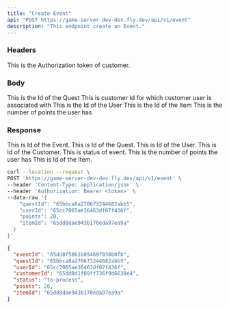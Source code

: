 ```yaml
---
title: "Create Event"
api: "POST https://game-server-dev-dev.fly.dev/api/v1/event"
description: "This endpoint create an Event."
---
```


### Headers
<ParamField header="Authorization" type="string" required>
  This is the Authorization token of customer.
</ParamField>

### Body
<ParamField body="questId" type="string" required>
  This is the Id of the Quest
</ParamField>

<ParamField body="customerId" type="string">
  This is customer Id for which customer user is associated with
</ParamField>

<ParamField body="userId" type="string" required>
  This is the Id of the User
</ParamField>

<ParamField body="itemId" type="string" required>
  This is the Id of the Item
</ParamField>

<ParamField body="points" type="number" required>
  This is the number of points the user has
</ParamField>

### Response

<ResponseField name="eventId" type="string" required>
 This is Id of the Event.
</ResponseField>

<ResponseField name="questId" type="string" required>
 This is Id of the Quest.
</ResponseField>

<ResponseField name="userId" type="string" required>
 This is Id of the User.
</ResponseField>

<ResponseField name="customerId" type="string" required>
 This is Id of the Customer.
</ResponseField>

<ResponseField name="status" type="string" required>
 This is status of event.
</ResponseField>

<ResponseField name="points" type="number" required>
 This is the number of points the user has
</ResponseField>

<ResponseField name="itemId" type="string" required>
 This is Id of the Item.
</ResponseField>

<RequestExample>

```bash Example Request
curl --location --request \
POST 'https://game-server-dev-dev.fly.dev/api/v1/event' \
--header 'Content-Type: application/json' \
--header 'Authorization: Bearer <token>' \
--data-raw '{
    "questId": "65bbca8a270673244682abb5",
    "userId": "65cc7065ae36463df07f436f",
    "points": 20,
    "itemId": "65dd8dae943b170eda97ea9a"
  }
}'
```

</RequestExample>

<ResponseExample>

```json Response
{
  "eventId": "65dd8f50b1b05469f038b0fb",
  "questId": "65bbca8a270673244682abb5",
  "userId": "65cc7065ae36463df07f436f",
  "customerId": "65dd8d1f09ff736f9d6638e4",
  "status": "to-process",
  "points": 20,
  "itemId": "65dd8dae943b170eda97ea9a"
}
```

</ResponseExample>
